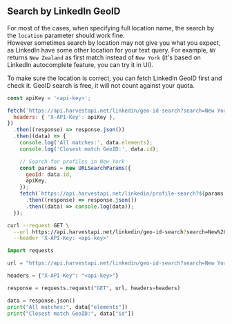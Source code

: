 ## Search by LinkedIn GeoID

For most of the cases, when specifying full location name, the search by the `location` parameter should work fine.  
However sometimes search by location may not give you what you expect, as LinkedIn have some other location for your text query.
For example, `NY` returns `New Zealand` as first match instead of `New York`
(it's based on LinkedIn autocomplete feature, you can try it in UI).

To make sure the location is correct, you can fetch LinkedIn GeoID first and check it.
GeoID search is free, it will not count against your quota.

<CodeGroup>

```javascript JavaScript
const apiKey = '<api-key>';

fetch(`https://api.harvestapi.net/linkedin/geo-id-search?search=New York`, {
  headers: { 'X-API-Key': apiKey },
})
  .then((response) => response.json())
  .then((data) => {
    console.log('All matches:', data.elements);
    console.log('Closest match GeoID:', data.id);

    // Search for profiles in New York
    const params = new URLSearchParams({
      geoId: data.id,
      apiKey,
    });
    fetch(`https://api.harvestapi.net/linkedin/profile-search?${params.toString()}`)
      .then((response) => response.json())
      .then((data) => console.log(data));
  });
```

```bash cURL
curl --request GET \
  --url https://api.harvestapi.net/linkedin/geo-id-search?search=New%20York \
  --header 'X-API-Key: <api-key>'
```

```python Python
import requests

url = "https://api.harvestapi.net/linkedin/geo-id-search?search=New York"

headers = {"X-API-Key": "<api-key>"}

response = requests.request("GET", url, headers=headers)

data = response.json()
print("All matches:", data["elements"])
print("Closest match GeoID:", data["id"])
```

</CodeGroup>
